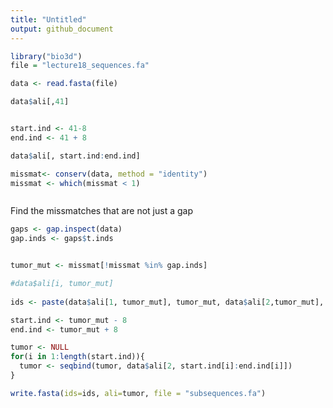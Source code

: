 ```yaml
---
title: "Untitled"
output: github_document
---
```



```r
library("bio3d")
file = "lecture18_sequences.fa"

data <- read.fasta(file)

```

```r

data$ali[,41]


start.ind <- 41-8
end.ind <- 41 + 8

data$ali[, start.ind:end.ind]

```

```r
missmat<- conserv(data, method = "identity")
missmat <- which(missmat < 1)
```

```r



```


Find the missmatches that are not just a gap 

```r

gaps <- gap.inspect(data)
gap.inds <- gaps$t.inds


tumor_mut <- missmat[!missmat %in% gap.inds]

```



```r
#data$ali[i, tumor_mut]
  
ids <- paste(data$ali[1, tumor_mut], tumor_mut, data$ali[2,tumor_mut], sep = "")


```

```r
start.ind <- tumor_mut - 8
end.ind <- tumor_mut + 8

tumor <- NULL
for(i in 1:length(start.ind)){
  tumor <- seqbind(tumor, data$ali[2, start.ind[i]:end.ind[i]])
}


```




```r

write.fasta(ids=ids, ali=tumor, file = "subsequences.fa")
```


